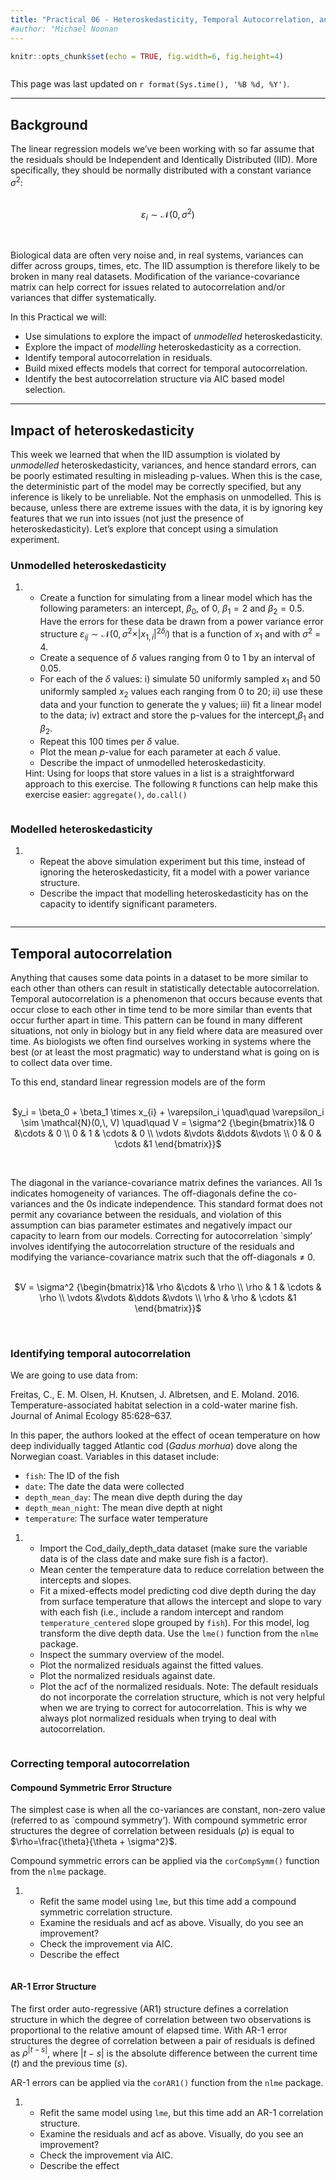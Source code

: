 ```yaml
---
title: "Practical 06 - Heteroskedasticity, Temporal Autocorrelation, and the IID Assumption"
#author: "Michael Noonan
---
```


```r
knitr::opts_chunk$set(echo = TRUE, fig.width=6, fig.height=4)

```

```r
```
This page was last updated on `r format(Sys.time(), '%B %d, %Y')`.

<script type="text/x-mathjax-config">
MathJax.Hub.Register.StartupHook('TeX Jax Ready', function () {
  MathJax.InputJax.TeX.prefilterHooks.Add(function (data) {
    data.math = data.math.replace(/^% <!\[CDATA\[/, '').replace(/%\]\]>$/, '');
  });
});
</script>

* * *
## Background

The linear regression models we've been working with so far assume that the residuals should be Independent and Identically Distributed (IID). More specifically, they should be normally distributed with a constant variance $\sigma^{2}$:

</br>
<center>
$\varepsilon_i \sim \mathcal{N}(0,\,\sigma^{2})$
</center>
</br>

Biological data are often very noise and, in real systems, variances can differ across groups, times, etc. The IID assumption is therefore likely to be broken in many real datasets. Modification of the variance-covariance matrix can help correct for issues related to autocorrelation and/or variances that differ systematically.

In this Practical we will:

* Use simulations to explore the impact of _unmodelled_ heteroskedasticity.
* Explore the impact of _modelling_ heteroskedasticity as a correction.
* Identify temporal autocorrelation in residuals.
* Build mixed effects models that correct for temporal autocorrelation.
* Identify the best autocorrelation structure via AIC based model selection.

* * *
## Impact of heteroskedasticity

This week we learned that when the IID assumption is violated by _unmodelled_ heteroskedasticity, variances, and hence standard errors, can be poorly estimated resulting in misleading p-values. When this is the case, the deterministic part of the model may be correctly specified, but any inference is likely to be unreliable. Not the emphasis on unmodelled. This is because, unless there are extreme issues with the data, it is by ignoring key features that we run into issues (not just the presence of heteroskedasticity). Let's explore that concept using a simulation experiment.

### Unmodelled heteroskedasticity
1. <ol>
* Create a function for simulating from a linear model which has the following parameters: an intercept, $\beta_0$, of 0, $\beta_1 = 2$ and $\beta_2 = 0.5$. Have the errors for these data be drawn from a power variance error structure $\varepsilon_{ij} \sim \mathcal{N}(0,\,\sigma^{2} \times \vert x_{1,i} \vert ^{2\delta_j})$ that is a function of $x_1$ and with $\sigma^2$ = 4.
* Create a sequence of $\delta$ values ranging from 0 to 1 by an interval of 0.05.
* For each of the $\delta$ values: i) simulate 50 uniformly sampled $x_1$ and 50 uniformly sampled $x_2$ values each ranging from 0 to 20; ii) use these data and your function to generate the y values; iii) fit a linear model to the data; iv) extract and store the p-values for the intercept,$\beta_1$ and $\beta_2$.
* Repeat this 100 times per $\delta$ value.
* Plot the mean $p$-value for each parameter at each $\delta$ value.
* Describe the impact of unmodelled heteroskedasticity.

Hint: Using for loops that store values in a list is a straightforward approach to this exercise. The following `R` functions can help make this exercise easier: `aggregate()`, `do.call()`
</ol>

```R
```

### Modelled heteroskedasticity
1. <ol>
* Repeat the above simulation experiment but this time, instead of ignoring the heteroskedasticity, fit a model with a power variance structure.
* Describe the impact that modelling heteroskedasticity has on the capacity to identify significant parameters.
</ol>


```R
```

* * *
## Temporal autocorrelation

Anything that causes some data points in a dataset to be more similar to each other than others can result in statistically detectable autocorrelation. Temporal autocorrelation is a phenomenon that occurs because events that occur close to each other in time tend to be more similar than events that occur further apart in time. This pattern can be found in many different situations, not only in biology but in any field where data are measured over time. As biologists we often find ourselves working in systems where the best (or at least the most pragmatic) way to understand what is going on is to collect data over time.

To this end, standard linear regression models are of the form

</br>
<center>
$y_i = \beta_0 + \beta_1 \times x_{i} + \varepsilon_i \quad\quad \varepsilon_i \sim \mathcal{N}(0,\, V) \quad\quad V = \sigma^2 {\begin{bmatrix}1& 0 &\cdots & 0 \\ 0 & 1 & \cdots & 0 \\ \vdots &\vdots &\ddots &\vdots \\ 0 & 0 & \cdots &1 \end{bmatrix}}$
</center>
</br>

The diagonal in the variance-covariance matrix defines the variances. All 1s indicates homogeneity of variances. The off-diagonals define the co-variances and the 0s indicate independence. This standard format does not permit any covariance between the residuals, and violation of this assumption can bias parameter estimates and negatively impact our capacity to learn from our models. Correcting for autocorrelation `simply' involves identifying the autocorrelation structure of the residuals and modifying the variance-covariance matrix such that the off-diagonals $\neq$ 0.

</br>
<center>
$V = \sigma^2 {\begin{bmatrix}1& \rho &\cdots & \rho \\ \rho & 1 & \cdots & \rho \\ \vdots &\vdots &\ddots &\vdots \\ \rho & \rho & \cdots &1 \end{bmatrix}}$
</center>
</br>

### Identifying temporal autocorrelation

We are going to use data from:

Freitas, C., E. M. Olsen, H. Knutsen, J. Albretsen, and E. Moland. 2016. Temperature-associated habitat selection in a cold-water marine fish. Journal of Animal Ecology 85:628–637.

In this paper, the authors looked at the effect of ocean temperature on how deep individually tagged Atlantic cod (_Gadus morhua_) dove along the Norwegian coast. Variables in this dataset include:

* `fish`: The ID of the fish
* `date`: The date the data were collected
* `depth_mean_day`: The mean dive depth during the day
* `depth_mean_night`: The mean dive depth at night
* `temperature`: The surface water temperature

1. <ol>
* Import the Cod_daily_depth_data dataset (make sure the variable data is of the class date and make sure fish is a factor).
* Mean center the temperature data to reduce correlation between the intercepts and slopes.
* Fit a mixed-effects model predicting cod dive depth during the day from surface temperature that allows the intercept and slope to vary with each fish (i.e., include a random intercept and random `temperature_centered` slope grouped by `fish`). For this model, log transform the dive depth data. Use the `lme()` function from the `nlme` package.
* Inspect the summary overview of the model.
* Plot the normalized residuals against the fitted values.
* Plot the normalized residuals against date.
* Plot the acf of the normalized residuals.
Note: The default residuals do not incorporate the correlation structure, which is not very helpful when we are trying to correct for autocorrelation. This is why we always plot normalized residuals when trying to deal with autocorrelation.
</ol>

```r
```

### Correcting temporal autocorrelation

#### Compound Symmetric Error Structure

The simplest case is when all the co-variances are constant, non-zero value (referred to as `compound symmetry'). With compound symmetric error structures the degree of correlation between residuals ($\rho$) is equal to $\rho=\frac{\theta}{\theta + \sigma^2}$.

Compound symmetric errors can be applied via the `corCompSymm()` function from the `nlme` package.

1. <ol>
* Refit the same model using `lme`, but this time add a compound symmetric correlation structure.
* Examine the residuals and acf as above. Visually, do you see an improvement?
* Check the improvement via AIC.
* Describe the effect
</ol>

```r
```

#### AR-1 Error Structure

The first order auto-regressive (AR1) structure defines a correlation structure in which the degree of correlation between two observations is proportional to the relative amount of elapsed time. With AR-1 error structures the degree of correlation between a pair of residuals is defined as $\rho^{\vert t-s\vert}$, where $\vert t-s\vert$ is the absolute difference between the current time ($t$) and the previous time ($s$).


AR-1 errors can be applied via the `corAR1()` function from the `nlme` package.

1. <ol>
* Refit the same model using `lme`, but this time add an AR-1 correlation structure.
* Examine the residuals and acf as above. Visually, do you see an improvement?
* Check the improvement via AIC.
* Describe the effect
</ol>

```r
```
